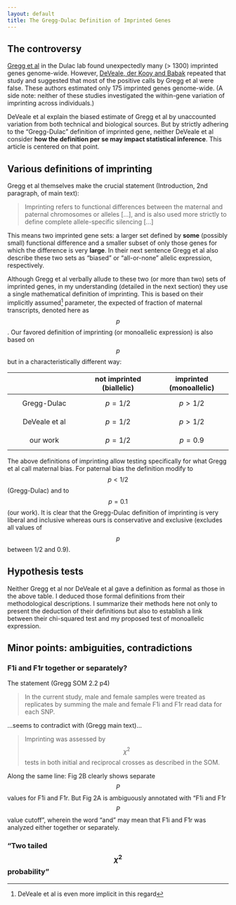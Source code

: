 ```yaml
---
layout: default
title: The Gregg-Dulac Definition of Imprinted Genes
---
```


## The controversy

[Gregg et al][gregg] in the Dulac lab found unexpectedly many (> 1300) imprinted genes genome-wide.  However, [DeVeale, der Kooy and Babak][deveale] repeated that study and suggested that most of the positive calls by Gregg et al were false.  These authors estimated only 175 imprinted genes genome-wide.  (A side note: neither of these studies investigated the within-gene variation of imprinting across individuals.)

DeVeale et al explain the biased estimate of Gregg et al by unaccounted variation from both technical and biological sources.  But by strictly adhering to the "Gregg-Dulac" definition of imprinted gene, neither DeVeale et al consider **how the definition per se may impact statistical inference**.  This article is centered on that point. 


## Various definitions of imprinting

Gregg et al themselves make the crucial statement (Introduction, 2nd paragraph, of main text):

> Imprinting refers to functional differences between the maternal and paternal chromosomes or alleles [...], and is also used more strictly to define complete allele-specific silencing [...]

This means two imprinted gene sets: a larger set defined by **some** (possibly small) functional difference and a smaller subset of only those genes for which the difference is very **large**.  In their next sentence Gregg et al also describe these two sets as "biased" or "all-or-none" allelic expression, respectively.

Although Gregg et al verbally allude to these two (or more than two) sets of imprinted genes, in my understanding (detailed in the next section) they use a single mathematical definition of imprinting.  This is based on their implicitly assumed[^1] parameter, the expected of fraction of maternal transcripts, denoted here as $$p$$.  Our favored definition of imprinting (or monoallelic expression) is also based on $$p$$ but in a characteristically different way:

|                             | not imprinted (biallelic)   |  imprinted (monoallelic)    |
|:---------------------------:|:---------------------------:|:---------------------------:|
|    Gregg-Dulac              |     $$p=1/2$$               |        $$p>1/2$$            |
|    DeVeale et al            |     $$p=1/2$$               |        $$p>1/2$$            |
|    our work                 |     $$p=1/2$$               |        $$p=0.9$$            |

The above definitions of imprinting allow testing specifically for what Gregg et al call maternal bias.  For paternal bias the definition modify to $$p<1/2$$ (Gregg-Dulac) and to $$p=0.1$$ (our work).  It is clear that the Gregg-Dulac definition of imprinting is very liberal and inclusive whereas ours is conservative and exclusive (excludes all values of $$p$$ between 1/2 and 0.9).


## Hypothesis tests

Neither Gregg et al nor DeVeale et al gave a definition as formal as those in the above table.  I deduced those formal definitions from their methodological descriptions.  I summarize their methods here not only to present the deduction of their definitions but also to establish a link between their chi-squared test and my proposed test of monoallelic expression.

## Minor points: ambiguities, contradictions

###  F1i and F1r together or separately?

The statement (Gregg SOM 2.2 p4)

> In the current study,
male and female samples were treated as replicates by summing the male and
female F1i and F1r read data for each SNP.

...seems to contradict with (Gregg main text)...

> Imprinting was assessed by $$\chi^2$$ tests in both initial and reciprocal crosses as described in the SOM.

Along the same line: Fig 2B clearly shows separate $$P$$ values for F1i and F1r.  But Fig 2A is ambiguously annotated with "F1i and F1r $$P$$ value cutoff", wherein the word "and" may mean that F1i and F1r was analyzed either together or separately.


### "Two tailed $$\chi^2$$ probability"

[gregg]: http://www.ncbi.nlm.nih.gov/pmc/articles/PMC3005244/#SD13
[deveale]: http://journals.plos.org/plosgenetics/article?id=10.1371/journal.pgen.1002600
[^1]: DeVeale et al is even more implicit in this regard
